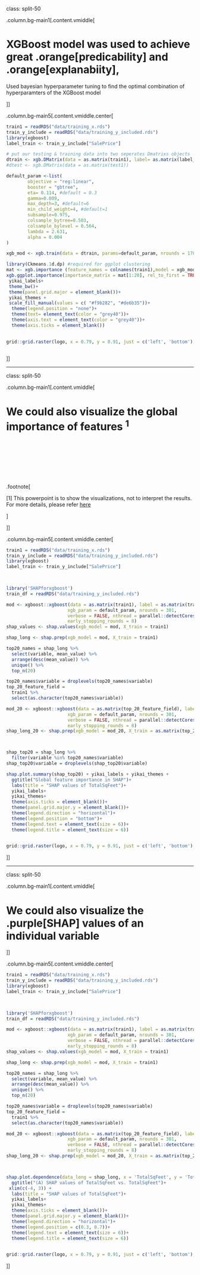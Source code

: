 



class: split-50

.column.bg-main1[.content.vmiddle[

# XGBoost model was used to achieve great .orange[predicability] and .orange[explanabiity], 
Used bayesian hyperparameter tuning to find the optimal combination of hyperparamters of the XGBoost model


]]

.column.bg-main5[.content.vmiddle.center[


```r

train1 = readRDS("data/training_x.rds")
train_y_include = readRDS("data/training_y_included.rds")
library(xgboost)
label_train <- train_y_include["SalePrice"]

# put our testing & training data into two seperates Dmatrixs objects
dtrain <- xgb.DMatrix(data = as.matrix(train1), label= as.matrix(label_train))
#dtest <- xgb.DMatrix(data = as.matrix(test1))

default_param <-list(
        objective = "reg:linear",
        booster = "gbtree",
        eta= 0.114, #default = 0.3
        gamma=0.009,
        max_depth=3, #default=6
        min_child_weight=4, #default=1
        subsample=0.975,
        colsample_bytree=0.503,
        colsample_bylevel = 0.564,
        lambda = 2.631,
        alpha = 0.004
)

xgb_mod <- xgb.train(data = dtrain, params=default_param, nrounds = 178)

library(Ckmeans.1d.dp) #required for ggplot clustering
mat <- xgb.importance (feature_names = colnames(train1),model = xgb_mod)
xgb.ggplot.importance(importance_matrix = mat[1:20], rel_to_first = TRUE, n_clusters = 2)+
 yikai_labels+
 theme_bw()+
 theme(panel.grid.major = element_blank())+
 yikai_themes +
 scale_fill_manual(values = c( "#f9b282", "#de6b35"))+
  theme(legend.position = "none")+
  theme(text= element_text(color = "grey40"))+
  theme(axis.text = element_text(color = "grey40"))+
  theme(axis.ticks = element_blank())
    

grid::grid.raster(logo, x = 0.79, y = 0.91, just = c('left', 'bottom'), width = unit(1.5, 'inches'))
    
```



]]



---


class: split-50

.column.bg-main1[.content.vmiddle[

# We could also visualize the global importance of features <sup>1</sup>
<br>
<br>
<br>
<br>
<br>
<br>


.footnote[

[1]  This powerpoint is to show the visualizations, not to interpret the results. For more details, please refer [here](https://github.com/slundberg/shap)

]

]]



.column.bg-main5[.content.vmiddle.center[


```r
train1 = readRDS("data/training_x.rds")
train_y_include = readRDS("data/training_y_included.rds")
library(xgboost)
label_train <- train_y_include["SalePrice"]

  


```

```r
library('SHAPforxgboost')
train_df = readRDS("data/training_y_included.rds")

mod <- xgboost::xgboost(data = as.matrix(train1), label = as.matrix(train_df$SalePrice), 
                       xgb_param = default_param, nrounds = 301,
                       verbose = FALSE, nthread = parallel::detectCores() - 2,
                       early_stopping_rounds = 8)
shap_values <- shap.values(xgb_model = mod, X_train = train1)

shap_long <- shap.prep(xgb_model = mod, X_train = train1)

top20_names = shap_long %>%
  select(variable, mean_value) %>%
  arrange(desc(mean_value)) %>%
  unique() %>%
  top_n(20)

top20_names$variable = droplevels(top20_names$variable)
top_20_feature_field = 
  train1 %>%
  select(as.character(top20_names$variable))

mod_20 <- xgboost::xgboost(data = as.matrix(top_20_feature_field), label = as.matrix(train_df$SalePrice), 
                       xgb_param = default_param, nrounds = 301,
                       verbose = FALSE, nthread = parallel::detectCores() -2,
                       early_stopping_rounds = 8)
shap_long_20 <- shap.prep(xgb_model = mod_20, X_train = as.matrix(top_20_feature_field))



shap_top20 = shap_long %>%
  filter(variable %in% top20_names$variable)
shap_top20$variable = droplevels(shap_top20$variable)

shap.plot.summary(shap_top20) + yikai_labels + yikai_themes + 
  ggtitle("Global feature importance in SHAP")+
  labs(title = "SHAP values of TotalSqFeet")+
  yikai_labels+
  yikai_themes+
  theme(axis.ticks = element_blank())+
  theme(panel.grid.major.y = element_blank())+
  theme(legend.direction = "horizontal")+
  theme(legend.position = "bottom")+
  theme(legend.text = element_text(size = 6))+
  theme(legend.title = element_text(size = 6))

  
grid::grid.raster(logo, x = 0.79, y = 0.91, just = c('left', 'bottom'), width = unit(1.5, 'inches'))
```



]]




---


class: split-50

.column.bg-main1[.content.vmiddle[

# We could also visualize the .purple[SHAP] values of an individual variable



]]



.column.bg-main5[.content.vmiddle.center[


```r
train1 = readRDS("data/training_x.rds")
train_y_include = readRDS("data/training_y_included.rds")
library(xgboost)
label_train <- train_y_include["SalePrice"]

  


```

```r
library('SHAPforxgboost')
train_df = readRDS("data/training_y_included.rds")

mod <- xgboost::xgboost(data = as.matrix(train1), label = as.matrix(train_df$SalePrice), 
                       xgb_param = default_param, nrounds = 301,
                       verbose = FALSE, nthread = parallel::detectCores() - 2,
                       early_stopping_rounds = 8)
shap_values <- shap.values(xgb_model = mod, X_train = train1)

shap_long <- shap.prep(xgb_model = mod, X_train = train1)

top20_names = shap_long %>%
  select(variable, mean_value) %>%
  arrange(desc(mean_value)) %>%
  unique() %>%
  top_n(20)

top20_names$variable = droplevels(top20_names$variable)
top_20_feature_field = 
  train1 %>%
  select(as.character(top20_names$variable))

mod_20 <- xgboost::xgboost(data = as.matrix(top_20_feature_field), label = as.matrix(train_df$SalePrice), 
                       xgb_param = default_param, nrounds = 301,
                       verbose = FALSE, nthread = parallel::detectCores() -2,
                       early_stopping_rounds = 8)
shap_long_20 <- shap.prep(xgb_model = mod_20, X_train = as.matrix(top_20_feature_field))



shap.plot.dependence(data_long = shap_long, x = 'TotalSqFeet', y = 'TotalSqFeet', color_feature = 'TotalSqFeet') + 
  ggtitle("(A) SHAP values of TotalSqFeet vs. TotalSqFeet")+
 xlim(c(-4, 3)) +
  labs(title = "SHAP values of TotalSqFeet")+
  yikai_labels+
  yikai_themes+
  theme(axis.ticks = element_blank())+
  theme(panel.grid.major.y = element_blank())+
  theme(legend.direction = "horizontal")+
  theme(legend.position = c(0.3, 0.7))+
  theme(legend.text = element_text(size = 6))+
  theme(legend.title = element_text(size = 6))

  
grid::grid.raster(logo, x = 0.79, y = 0.91, just = c('left', 'bottom'), width = unit(1.5, 'inches'))
```



]]









